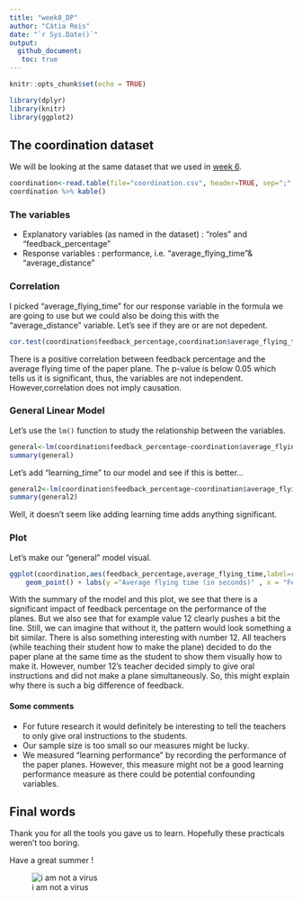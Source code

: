 ```yaml
---
title: "week8_DP"
author: "Cátia Reis"
date: "`r Sys.Date()`"
output: 
  github_document:
   toc: true
---
```



```r
knitr::opts_chunk$set(echo = TRUE)
```

```r
library(dplyr)
library(knitr)
library(ggplot2)
```
## The coordination dataset 

We will be looking at the same dataset that we used in [week 6](https://github.com/kaktos2/Practicals/blob/b0359cddcbe321f9a0707f52a1e50e1533a206e6/DP_week6/DP_week6.md). 

```r
coordination<-read.table(file="coordination.csv", header=TRUE, sep=";",dec=",") 
coordination %>% kable()
```

### The variables

- Explanatory variables (as named in the dataset) : "roles" and "feedback_percentage" 
- Response variables : performance, i.e. "average_flying_time"& "average_distance"

### Correlation

I picked "average_flying_time" for our response variable in the formula we are going to use but we could also be doing this with the "average_distance" variable. Let's see if they are or are not depedent. 

```r
cor.test(coordination$feedback_percentage,coordination$average_flying_time)
```
There is a positive correlation between feedback percentage and the average flying time of the paper plane. The p-value is below 0.05 which tells us it is significant, thus, the variables are not independent. However,correlation does not imply causation. 


### General Linear Model

Let's use the `lm()` function to study the relationship between the variables. 
```r
general<-lm(coordination$feedback_percentage~coordination$average_flying_time)
summary(general)
```
Let's add "learning_time" to our model and see if this is better...
```r
general2<-lm(coordination$feedback_percentage~coordination$average_flying_time+coordination$learning_time)
summary(general2)
```
Well, it doesn't seem like adding learning time adds anything significant. 

### Plot 

Let's make our "general" model visual.  

```r
ggplot(coordination,aes(feedback_percentage,average_flying_time,label=rownames(coordination),color=roles)) +
    geom_point() + labs(y ="Average flying time (in seconds)" , x = "Feedback percentage") + geom_text(hjust = -0.3)+geom_smooth(method = "lm", se = TRUE,color="black")  
```


With the summary of the model and this plot, we see that there is a significant impact of feedback percentage on the performance of the planes. But we also see that for example value 12 clearly pushes a bit the line. Still, we can imagine that without it, the pattern would look something a bit similar. There is also something interesting with number 12. All teachers (while teaching their student how to make the plane) decided to do the paper plane at the same time as the student to show them visually how to make it. However, number 12's teacher decided simply to give oral instructions and did not make a plane simultaneously. So, this might explain why there is such a big difference of feedback. 

#### Some comments

- For future research it would definitely be interesting to tell the teachers to only give oral instructions to the students. 
- Our sample size is too small so our measures might be lucky. 
- We measured "learning performance" by recording the performance of the paper planes. However, this measure might not be a good learning performance measure as there could be potential confounding variables. 



## Final words

Thank you for all the tools you gave us to learn. Hopefully these practicals weren't too boring. 

Have a great summer ! 

![i am not a virus](qr.JPG)

